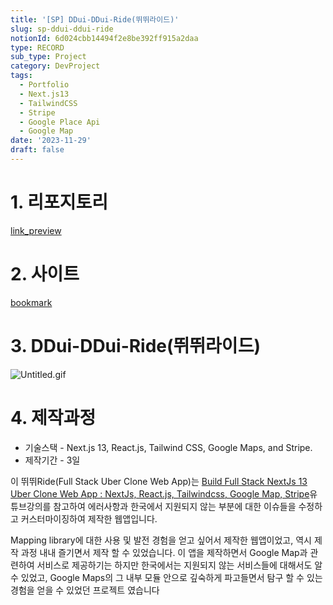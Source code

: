 ```yaml
---
title: '[SP] DDui-DDui-Ride(뛰뛰라이드)'
slug: sp-ddui-ddui-ride
notionId: 6d024cbb14494f2e8be392ff915a2daa
type: RECORD
sub_type: Project
category: DevProject
tags:
  - Portfolio
  - Next.js13
  - TailwindCSS
  - Stripe
  - Google Place Api
  - Google Map
date: '2023-11-29'
draft: false
---
```


# 1. 리포지토리


[link_preview](https://github.com/ryoon-with-wisdomtrees/DDui-DDui-Ride)


# 2. 사이트


[bookmark](https://ddui-ddui-ride.vercel.app/)


# 3. DDui-DDui-Ride(뛰뛰라이드)


![Untitled.gif](https://prod-files-secure.s3.us-west-2.amazonaws.com/056ff9f5-a9ef-486f-8acb-9eef51d06a2d/d43dcd16-d203-4ef2-9a02-2b48d729d26e/Untitled.gif?X-Amz-Algorithm=AWS4-HMAC-SHA256&X-Amz-Content-Sha256=UNSIGNED-PAYLOAD&X-Amz-Credential=ASIAZI2LB4665PXNUUEO%2F20250716%2Fus-west-2%2Fs3%2Faws4_request&X-Amz-Date=20250716T091520Z&X-Amz-Expires=3600&X-Amz-Security-Token=IQoJb3JpZ2luX2VjEEEaCXVzLXdlc3QtMiJHMEUCICVXP%2FFEI4fm1bv8%2FkCRcD1i%2FZSoin0W84pv8VqoiOomAiEAsbI%2BkXRRHXnGYyxi1nJCPkFqcfA3eatqNbPqD%2FEyDlwq%2FwMIWhAAGgw2Mzc0MjMxODM4MDUiDP5ZSkMa78ToPig7ICrcA%2F0AgwUuvbq17Ye5D6NYaEFz1dt7iEPsrHRHKLIkqECAmB845d6g%2Fx0B1mXUkQyBx74yLdPbKOU2kK7bO%2Fy3eGVstpvCwHxXvS9eBykJoKuTMZZuILP%2FRBkbfLKBafkZ7M2PKS57UfOaqcSRD0NN5fSL6r3LZlVzXGHEXrbW574CPavpxP0Ktgj4qAwbhqhnheNSdk%2FG4%2BjgjU%2F4D2aiPqu5kf%2FjkspIRSY0VrEe%2FEJ%2B3bCsBGVrNncpBkIZ7M91%2FBj8HImSZqDAzxdfmvaqb813BBlHXgbvJ2UFVNlqZY8QS%2BA5UMxFnRFbtxsvieTiuhfPg8oV%2BQKbygPeLKCasXORmnUvOg0e1xmyQWpa%2BdzlgxgnUg3c0vJRRPoLaiKvnvIe6xkS%2BBNPv0in0Sk1jEdcVbENf%2F6TlpUuQrkxiOmeUVpMLx%2FI%2BpgzKL%2FyRp0Ew2oxCoxkg3VwHwO6GMcfdBJXbgD8TX6I4BN6%2Bq2XWU3xCMr%2FpGnHKZAZCrrec0YGiFfQ2nfBxrA8f%2BIX%2Bff1%2BE9G9IeCg5UYIR0sc920K7jLR1q8vXkly%2FVbXmjBF87kgaxi%2FL%2Fbof%2B9mBt7URq%2FB3uTUVxGRM94Tq9vLMSbxHDCzBSe9hk1e9%2BiIEAJMNrL3cMGOqUB2efji8Sq%2BLJJe0yIgc7%2BYYmWn4DtufvmsFonH4VT1G5Re%2Bh3snH0ngrj5mYLzmL3eM0Y%2BkypyVoZ4EfEkJAmtYs%2BaZT9L4chAs90G3%2FqPnoLbDxx4XW2gYjCAb3S9V%2FuKYuY%2BDNw%2B4fI1d8GrAfbByCR49bApnxwOYT%2BZqUZiNY20eX1n5Q%2FezeihS3K2Czd89k%2FpsyUDXHXKcQmi1Czgk0K6EVX&X-Amz-Signature=eecc43c454b8563a8a66577eadcb6e42ded34cfc842818779203021ff238c6e3&X-Amz-SignedHeaders=host&x-amz-checksum-mode=ENABLED&x-id=GetObject)


# 4. 제작과정

- 기술스택 - Next.js 13, React.js, Tailwind CSS, Google Maps, and Stripe.
- 제작기간 - 3일

이 뛰뛰Ride(Full Stack Uber Clone Web App)는 [Build Full Stack NextJs 13 Uber Clone Web App : NextJs, React.js, Tailwindcss, Google Map, Stripe](https://www.youtube.com/watch?v=pwsjvnADNGk&t=6594s)유튜브강의를 참고하여 에러사항과 한국에서 지원되지 않는 부분에 대한 이슈들을 수정하고 커스터마이징하여 제작한 웹앱입니다.


Mapping library에 대한 사용 및 발전 경험을 얻고 싶어서 제작한 웹앱이었고, 역시 제작 과정 내내 즐기면서 제작 할 수 있었습니다. 이 앱을 제작하면서 Google Map과 관련하여 서비스로 제공하기는 하지만 한국에서는 지원되지 않는 서비스들에 대해서도 알 수 있었고, Google Maps의 그 내부 모듈 안으로 깊숙하게 파고들면서 탐구 할 수 있는 경험을 얻을 수 있었던 프로젝트 였습니다

